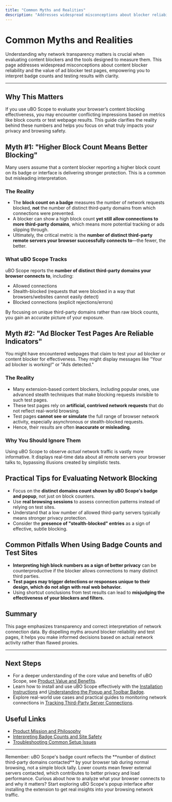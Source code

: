 ```yaml
---
title: "Common Myths and Realities"
description: "Addresses widespread misconceptions about blocker reliability and ad blocker test pages, empowering users to interpret badge counts and testing results more accurately."
---
```


# Common Myths and Realities

Understanding why network transparency matters is crucial when evaluating content blockers and the tools designed to measure them. This page addresses widespread misconceptions about content blocker reliability and the value of ad blocker test pages, empowering you to interpret badge counts and testing results with clarity.

---

## Why This Matters

If you use uBO Scope to evaluate your browser’s content blocking effectiveness, you may encounter conflicting impressions based on metrics like block counts or test webpage results. This guide clarifies the reality behind these numbers and helps you focus on what truly impacts your privacy and browsing safety.


## Myth #1: "Higher Block Count Means Better Blocking"

Many users assume that a content blocker reporting a higher block count on its badge or interface is delivering stronger protection. This is a common but misleading interpretation.

### The Reality

- The **block count on a badge** measures the number of network requests blocked, **not** the number of distinct third-party domains from which connections were prevented.
- A blocker can show a high block count **yet still allow connections to more third-party domains**, which means more potential tracking or ads slipping through.
- Ultimately, the critical metric is the **number of distinct third-party remote servers your browser successfully connects to**—the fewer, the better.

### What uBO Scope Tracks

uBO Scope reports the **number of distinct third-party domains your browser connects to**, including:

- Allowed connections
- Stealth-blocked (requests that were blocked in a way that browsers/websites cannot easily detect)
- Blocked connections (explicit rejections/errors)

By focusing on unique third-party domains rather than raw block counts, you gain an accurate picture of your exposure.


## Myth #2: "Ad Blocker Test Pages Are Reliable Indicators"

You might have encountered webpages that claim to test your ad blocker or content blocker for effectiveness. They might display messages like "Your ad blocker is working!" or "Ads detected."

### The Reality

- Many extension-based content blockers, including popular ones, use advanced stealth techniques that make blocking requests invisible to such test pages.
- These test pages rely on **artificial, contrived network requests** that do not reflect real-world browsing.
- Test pages **cannot see or simulate** the full range of browser network activity, especially asynchronous or stealth-blocked requests.
- Hence, their results are often **inaccurate or misleading**.

### Why You Should Ignore Them

Using uBO Scope to observe *actual* network traffic is vastly more informative. It displays real-time data about all remote servers your browser talks to, bypassing illusions created by simplistic tests.


## Practical Tips for Evaluating Network Blocking

- Focus on the **distinct domains count shown by uBO Scope's badge and popup**, not just on block counters.
- Use **real browsing sessions** to assess connection patterns instead of relying on test sites.
- Understand that a low number of allowed third-party servers typically means stronger privacy protection.
- Consider the **presence of "stealth-blocked" entries** as a sign of effective, subtle blocking.


## Common Pitfalls When Using Badge Counts and Test Sites

- **Interpreting high block numbers as a sign of better privacy** can be counterproductive if the blocker allows connections to many distinct third parties.
- **Test pages may trigger detections or responses unique to their design, which do not align with real web behavior.**
- Using shortcut conclusions from test results can lead to **misjudging the effectiveness of your blockers and filters.**


## Summary

This page emphasizes transparency and correct interpretation of network connection data. By dispelling myths around blocker reliability and test pages, it helps you make informed decisions based on actual network activity rather than flawed proxies.


---

## Next Steps

- For a deeper understanding of the core value and benefits of uBO Scope, see [Product Value and Benefits](/overview/introduction_and_principles/value_prop).
- Learn how to install and use uBO Scope effectively with the [Installation Instructions](/getting-started/introduction-installation/installation) and [Understanding the Popup and Toolbar Badge](/guides/getting-started/understanding-the-ui).
- Explore real-world use cases and practical guides to monitoring network connections in [Tracking Third-Party Server Connections](/guides/core-workflows/tracking-3rd-party-requests).


## Useful Links

- [Product Mission and Philosophy](/overview/introduction_and_principles/product_mission)
- [Interpreting Badge Counts and Site Safety](/guides/core-workflows/interpreting-badge-counts)
- [Troubleshooting Common Setup Issues](/getting-started/first-run-validation/troubleshooting)


---

<Note>
Remember: uBO Scope's badge count reflects the **number of distinct third-party domains contacted** by your browser tab during normal browsing, not a simple block tally. Lower counts mean fewer external servers contacted, which contributes to better privacy and load performance.
</Note>

<CallToAction>
Curious about how to analyze what your browser connects to and why it matters? Start exploring uBO Scope's popup interface after installing the extension to get real insights into your browsing network traffic.
</CallToAction>
